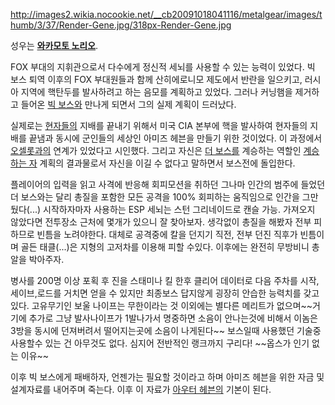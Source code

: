 http://images2.wikia.nocookie.net/__cb20091018041116/metalgear/images/thumb/3/37/Render-Gene.jpg/318px-Render-Gene.jpg

성우는 '''[[와카모토 노리오]]'''.

FOX 부대의 지휘관으로서 다수에게 정신적 세뇌를 사용할 수 있는 능력이 있었다. 빅 보스 퇴역 이후의 FOX 부대원들과 함께 산히에로니모 제도에서 반란을 일으키고, 러시아 지역에 핵탄두를 발사하려고 하는 음모를 계획하고 있었다. 그러나 커닝햄을 제거하고 들어온 [[빅 보스]]와 만나게 되면서 그의 실제 계획이 드러났다.

실제로는 [[현자들]]의 지배를 끝내기 위해서 미국 CIA 본부에 핵을 발사하여 현자들의 지배를 끝냄과 동시에 군인들의 세상인 아미즈 헤븐을 만들기 위한 것이었다. 이 과정에서 [[오셀롯]]과의 연계가 있었다고 시인했다. 그리고 자신은 [[더 보스]]를 계승하는 역할인 [[계승하는 자]] 계획의 결과물로서 자신을 이길 수 없다고 말하면서 보스전에 돌입한다.

플레이어의 입력을 읽고 사격에 반응해 회피모션을 취하던 그나마 인간의 범주에 들었던 더 보스와는 달리 총질을 포함한 모든 공격을 100% 회피하는 움직임으로 인간을 그만뒀다(...) 시작하자마자 사용하는 ESP 세뇌는 스턴 그리네이드로 캔슬 가능. 가져오지 않았다면 전투장소 근처에 몇개가 있으니 잘 찾아보자. 생각없이 총질을 해봤자 전부 피하므로 빈틈을 노려야한다. 대체로 공격중에 칼을 던지기 직전, 전부 던진 직후가 빈틈이며 골든 태클(...)은 지형의 고저차를 이용해 피할 수있다. 이후에는 완전히 무방비니 총알을 박아주자. 

병사를 200명 이상 포획 후 진을 스태미나 킬 한후 클리어 데이터로 다음 주차를 시작, 세이브,로드를 거치면 얻을 수 있지만 최종보스 답지않게 굉장히 안습한 능력치를 갖고있다. 고유무기인 보울 나이프는 무한이라는 것 이외에는 별다른 메리트가 없으며~~거기에 추가로 그냥 발사나이프가 1발나가서 명중하면 소음이 안나는것에 비해서 이놈은 3방을 동시에 던져버려서 떨어지는곳에 소음이 나게된다~~ 보스일때 사용했던 기술중 사용할수 있는 건 아무것도 없다. 심지어 전반적인 랭크까지 구리다! ~~옵스가 인기 없는 이유~~

이후 빅 보스에게 패배하자, 언젠가는 필요할 것이라고 하며 아미즈 헤븐을 위한 자금 및 설계자료를 내어주며 죽는다. 이후 이 자료가 [[아우터 헤븐]]의 기본이 된다.
